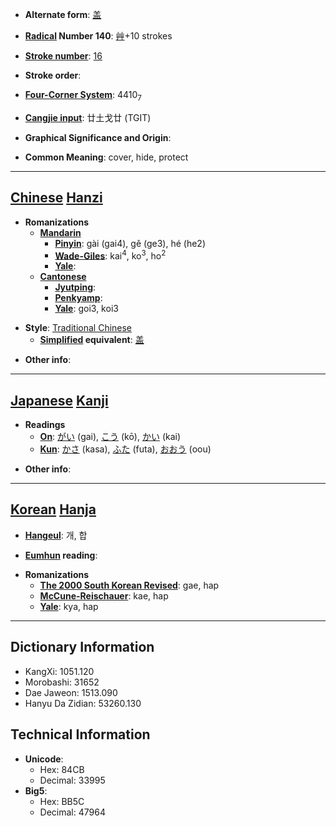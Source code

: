 * '''Alternate form''': [[盖]]

* '''[[Wiktionary:Chinese radical index| Radical]] Number 140''': [[Wiktionary:Chinese radical index 艸|艸]]+10 strokes

* '''[[Wiktionary:Chinese total strokes index|Stroke number]]''': [[Wiktionary:Chinese total strokes index 16|16]]

* '''Stroke order''': 

* '''[[Wiktionary:Chinese four corner index|Four-Corner System]]''': 4410<sub>7</sub>

* '''[[Wiktionary:Chinese Cangjie index|Cangjie input]]''': 廿土戈廿 (TGIT)

* '''Graphical Significance and Origin''': 

* '''Common Meaning''': cover, hide, protect

----

== [[Chinese]] [[Hanzi]] ==

* '''Romanizations'''
** '''[[Mandarin]]'''
*** '''[[Pinyin]]''': gài (gai4), gě (ge3), hé (he2)
*** '''[[Wade-Giles]]''': kai<sup>4</sup>, ko<sup>3</sup>, ho<sup>2</sup>
*** '''[[Yale]]''': 
** '''[[Cantonese]]'''
*** '''[[Jyutping]]''':
*** '''[[Penkyamp]]''': 
*** '''[[Yale]]''': goi3, koi3

* '''Style''': [[Traditional Chinese]] 
** '''[[Simplified Chinese|Simplified]] equivalent''': [[盖]]

* '''Other info''': 

----

== [[Japanese]] [[Kanji]] ==

* '''Readings'''
** '''[[On]]''': [[がい]] (gai), [[こう]] (kō), [[かい]] (kai)
** '''[[Kun]]''': [[かさ]] (kasa), [[ふた]] (futa), [[おおう]] (oou)

* '''Other info''':  

----

== [[Korean]] [[Hanja]] ==

* '''[[Hangeul]]''': 개, 합

* '''[[Eumhun]] reading''': 

* '''Romanizations'''
** '''[[The 2000 South Korean Revised Romanization|The 2000 South Korean Revised]]''': gae, hap
** '''[[McCune-Reischauer]]''': kae, hap
** '''[[Yale]]''': kya, hap

----

== Dictionary Information ==

* KangXi: 1051.120
* Morobashi: 31652
* Dae Jaweon: 1513.090
* Hanyu Da Zidian: 53260.130

== Technical Information ==

* '''Unicode''':
** Hex: 84CB
** Decimal: 33995
* '''Big5''':
** Hex: BB5C
** Decimal: 47964